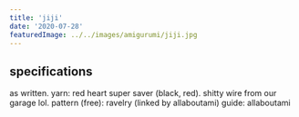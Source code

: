 ```yaml
---
title: 'jiji'
date: '2020-07-28'
featuredImage: ../../images/amigurumi/jiji.jpg
---
```


## specifications

as written.
yarn: red heart super saver (black, red). shitty wire from our garage lol.
pattern (free): ravelry (linked by allaboutami)
guide: allaboutami
